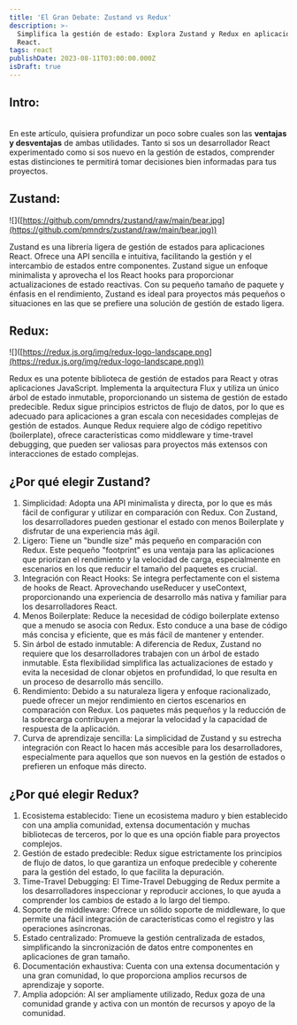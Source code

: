```yaml
---
title: 'El Gran Debate: Zustand vs Redux'
description: >-
  Simplifica la gestión de estado: Explora Zustand y Redux en aplicaciones
  React.
tags: react
publishDate: 2023-08-11T03:00:00.000Z
isDraft: true
---
```


## Intro:

\
En este artículo, quisiera profundizar un poco sobre cuales son las **ventajas y desventajas** de ambas utilidades. Tanto si sos un desarrollador React experimentado como si sos nuevo en la gestión de estados, comprender estas distinciones te permitirá tomar decisiones bien informadas para tus proyectos.

## Zustand:

!\[]\([https://github.com/pmndrs/zustand/raw/main/bear.jpg](https://github.com/pmndrs/zustand/raw/main/bear.jpg))

Zustand es una librería ligera de gestión de estados para aplicaciones React. Ofrece una API sencilla e intuitiva, facilitando la gestión y el intercambio de estados entre componentes. Zustand sigue un enfoque minimalista y aprovecha el los React hooks para proporcionar actualizaciones de estado reactivas. Con su pequeño tamaño de paquete y énfasis en el rendimiento, Zustand es ideal para proyectos más pequeños o situaciones en las que se prefiere una solución de gestión de estado ligera.

## Redux:

!\[]\([https://redux.js.org/img/redux-logo-landscape.png](https://redux.js.org/img/redux-logo-landscape.png))

Redux es una potente biblioteca de gestión de estados para React y otras aplicaciones JavaScript. Implementa la arquitectura Flux y utiliza un único árbol de estado inmutable, proporcionando un sistema de gestión de estado predecible. Redux sigue principios estrictos de flujo de datos, por lo que es adecuado para aplicaciones a gran escala con necesidades complejas de gestión de estados. Aunque Redux requiere algo de código repetitivo (boilerplate), ofrece características como middleware y time-travel debugging, que pueden ser valiosas para proyectos más extensos con interacciones de estado complejas.

## ¿Por qué elegir Zustand?

1. Simplicidad: Adopta una API minimalista y directa, por lo que es más fácil de configurar y utilizar en comparación con Redux. Con Zustand, los desarrolladores pueden gestionar el estado con menos Boilerplate y disfrutar de una experiencia más ágil.
2. Ligero: Tiene un "bundle size" más pequeño en comparación con Redux. Este pequeño "footprint" es una ventaja para las aplicaciones que priorizan el rendimiento y la velocidad de carga, especialmente en escenarios en los que reducir el tamaño del paquetes es crucial.
3. Integración con React Hooks: Se integra perfectamente con el sistema de hooks de React. Aprovechando useReducer y useContext, proporcionando una experiencia de desarrollo más nativa y familiar para los desarrolladores React.
4. Menos Boilerplate: Reduce la necesidad de código boilerplate extenso que a menudo se asocia con Redux. Esto conduce a una base de código más concisa y eficiente, que es más fácil de mantener y entender.
5. Sin árbol de estado inmutable: A diferencia de Redux, Zustand no requiere que los desarrolladores trabajen con un árbol de estado inmutable. Esta flexibilidad simplifica las actualizaciones de estado y evita la necesidad de clonar objetos en profundidad, lo que resulta en un proceso de desarrollo más sencillo.
6. Rendimiento: Debido a su naturaleza ligera y enfoque racionalizado, puede ofrecer un mejor rendimiento en ciertos escenarios en comparación con Redux. Los paquetes más pequeños y la reducción de la sobrecarga contribuyen a mejorar la velocidad y la capacidad de respuesta de la aplicación.
7. Curva de aprendizaje sencilla: La simplicidad de Zustand y su estrecha integración con React lo hacen más accesible para los desarrolladores, especialmente para aquellos que son nuevos en la gestión de estados o prefieren un enfoque más directo.

## ¿Por qué elegir Redux?

1. Ecosistema establecido: Tiene un ecosistema maduro y bien establecido con una amplia comunidad, extensa documentación y muchas bibliotecas de terceros, por lo que es una opción fiable para proyectos complejos.
2. Gestión de estado predecible: Redux sigue estrictamente los principios de flujo de datos, lo que garantiza un enfoque predecible y coherente para la gestión del estado, lo que facilita la depuración.
3. Time-Travel Debugging: El Time-Travel Debugging de Redux permite a los desarrolladores inspeccionar y reproducir acciones, lo que ayuda a comprender los cambios de estado a lo largo del tiempo.
4. Soporte de middleware: Ofrece un sólido soporte de middleware, lo que permite una fácil integración de características como el registro y las operaciones asíncronas.
5. Estado centralizado: Promueve la gestión centralizada de estados, simplificando la sincronización de datos entre componentes en aplicaciones de gran tamaño.
6. Documentación exhaustiva: Cuenta con una extensa documentación y una gran comunidad, lo que proporciona amplios recursos de aprendizaje y soporte.
7. Amplia adopción: Al ser ampliamente utilizado, Redux goza de una comunidad grande y activa con un montón de recursos y apoyo de la comunidad.
